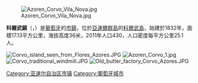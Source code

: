[[Image:Azoren_Corvo_Vila_Nova.jpg|right]]

'''科爾武鎮'''（{{lang-pt|Vila do Corvo}}，{{IPA-pt|ˈkoɾvu|lang|Pt-pt Corvo FF.ogg}}）是[[葡萄牙|葡萄牙]]的[[市镇_(葡萄牙)|市鎮]]，位於[[亞速爾群島|亞速爾群島]]的[[科爾武島|科爾武島]]，始建於1832年，面積17.13平方公里，海拔高度36米，2011年人口430，人口密度每平方公里25.1人。

{{Coord|39|40|22|N|31|6|52|W|display=title}}

[[Image:Corvo_island_seen_from_Flores_Azores.JPG|right]]
[[Image:Azoren_Corvo_1.jpg|right]]
[[Image:Corvo_traditional_windmill.JPG|right]]
[[Image:Old_butter_factory_Corvo_Azores.JPG|right]]

{{Portugal-geo-stub}}
{{亚速尔自治区市镇列表}}

[[Category:亚速尔自治区市镇|Category:亚速尔自治区市镇]]
[[Category:葡萄牙城市|Category:葡萄牙城市]]